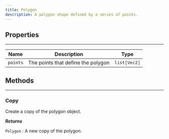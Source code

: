 ```yaml
---
title: Polygon
description: A polygon shape defined by a series of points.
---
```


## Properties
<hr style={{marginBottom: 0}} />

| Name | Description | Type |
| --- | --- | --- |
| `points` | The points that define the polygon | `list[Vec2]` |

## Methods
---

### Copy
<div className="api-card">

<ApiSig name="copy" returns="Polygon" />

Create a copy of the polygon object.

_**Returns**_

`Polygon` : A new copy of the polygon.

</div>